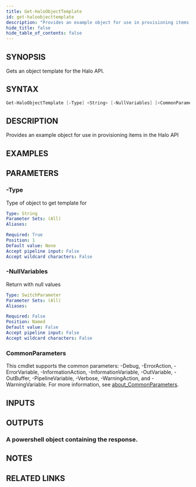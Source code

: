 ```yaml
---
title: Get-HaloObjectTemplate
id: get-haloobjecttemplate
description: "Provides an example object for use in provisioning items in the Halo API"
hide_title: false
hide_table_of_contents: false
---
```


## SYNOPSIS

Gets an object template for the Halo API.

## SYNTAX

```powershell
Get-HaloObjectTemplate [-Type] <String> [-NullVariables] [<CommonParameters>]
```

## DESCRIPTION

Provides an example object for use in provisioning items in the Halo API

## EXAMPLES

## PARAMETERS

### -Type

Type of object to get template for

```yaml
Type: String
Parameter Sets: (All)
Aliases:

Required: True
Position: 1
Default value: None
Accept pipeline input: False
Accept wildcard characters: False
```

### -NullVariables

Return with null values

```yaml
Type: SwitchParameter
Parameter Sets: (All)
Aliases:

Required: False
Position: Named
Default value: False
Accept pipeline input: False
Accept wildcard characters: False
```

### CommonParameters

This cmdlet supports the common parameters: -Debug, -ErrorAction, -ErrorVariable, -InformationAction, -InformationVariable, -OutVariable, -OutBuffer, -PipelineVariable, -Verbose, -WarningAction, and -WarningVariable. For more information, see [about_CommonParameters](http://go.microsoft.com/fwlink/?LinkID=113216).

## INPUTS

## OUTPUTS

### A powershell object containing the response.

## NOTES

## RELATED LINKS
